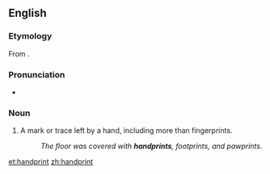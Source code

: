 ==English==

===Etymology===
From {{compound|hand|print|lang=en}}.

===Pronunciation===
* {{IPA|/hænd.pɹɪnt/|lang=en}}

===Noun===
{{en-noun}}

# A mark or trace left by a hand, including more than fingerprints.
#: ''The floor was covered with '''handprints''', footprints, and pawprints.''

[[et:handprint]]
[[zh:handprint]]